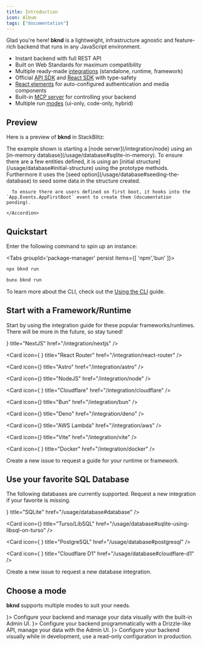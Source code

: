 ```yaml
---
title: Introduction
icon: Album
tags: ["documentation"]
---
```




Glad you're here! **bknd** is a lightweight, infrastructure agnostic and feature-rich backend that runs in any JavaScript environment.

- Instant backend with full REST API
- Built on Web Standards for maximum compatibility
- Multiple ready-made [integrations](/integration/introduction) (standalone, runtime, framework)
- Official [API SDK](/usage/sdk) and [React SDK](/usage/react) with type-safety
- [React elements](/usage/elements) for auto-configured authentication and media components
- Built-in [MCP server](/usage/mcp/overview) for controlling your backend
- Multiple run [modes](/usage/introduction#modes) (ui-only, code-only, hybrid)

## Preview

Here is a preview of **bknd** in StackBlitz:

<Card className="p-0 pb-1">
  <StackBlitz path="github/bknd-io/bknd-demo" initialPath="/" />
  <Accordions className="m-1">
    <Accordion title="What's going on?">
      The example shown is starting a [node server](/integration/node) using an [in-memory database](/usage/database#sqlite-in-memory). To ensure there are a few entities defined, it is using an [initial structure](/usage/database#initial-structure) using the prototype methods. Furthermore it uses the [seed option](/usage/database#seeding-the-database) to seed some data in the structure created.

      To ensure there are users defined on first boot, it hooks into the `App.Events.AppFirstBoot` event to create them (documentation pending).

    </Accordion>
  </Accordions>
</Card>

## Quickstart

Enter the following command to spin up an instance:

<Tabs groupId='package-manager' persist items={[ 'npm','bun' ]}>

```bash tab="npm"
npx bknd run
```

```bash tab="bun"
bunx bknd run
```

</Tabs>

To learn more about the CLI, check out the [Using the CLI](/usage/cli) guide.

## Start with a Framework/Runtime

Start by using the integration guide for these popular frameworks/runtimes. There will be more in the future, so stay tuned!

<Cards>
  <Card icon={<Icon icon="tabler:brand-nextjs" className="text-fd-primary !size-6" />} title="NextJS" href="/integration/nextjs" />

<Card
  icon={
    <Icon icon="simple-icons:reactrouter" className="text-fd-primary !size-6" />
  }
  title="React Router"
  href="/integration/react-router"
/>

<Card
  icon={<Icon icon="simple-icons:astro" className="text-fd-primary !size-6" />}
  title="Astro"
  href="/integration/astro"
/>

<Card
  icon={<Icon icon="tabler:brand-nodejs" className="text-fd-primary !size-6" />}
  title="NodeJS"
  href="/integration/node"
/>

<Card
  icon={
    <Icon
      icon="devicon-plain:cloudflareworkers"
      className="text-fd-primary !size-6"
    />
  }
  title="Cloudflare"
  href="/integration/cloudflare"
/>

<Card
  icon={<Icon icon="simple-icons:bun" className="text-fd-primary !size-6" />}
  title="Bun"
  href="/integration/bun"
/>

<Card
  icon={<Icon icon="simple-icons:deno" className="text-fd-primary !size-6" />}
  title="Deno"
  href="/integration/deno"
/>

<Card
  icon={<Icon icon="tabler:lambda" className="text-fd-primary !size-6" />}
  title="AWS Lambda"
  href="/integration/aws"
/>

<Card
  icon={<Icon icon="simple-icons:vitest" className="text-fd-primary !size-6" />}
  title="Vite"
  href="/integration/vite"
/>

<Card
  icon={
    <Icon
      icon="streamline-logos:docker-logo-solid"
      className="text-fd-primary !size-6"
    />
  }
  title="Docker"
  href="/integration/docker"
/>

  <Card title="Yours missing?" href="https://github.com/bknd-io/bknd/issues/new">
     Create a new issue to request a guide for your runtime or framework.
  </Card>
</Cards>

## Use your favorite SQL Database

The following databases are currently supported. Request a new integration if your favorite is missing.

<Cards>
  <Card icon={<Icon icon="simple-icons:sqlite" className="text-fd-primary !size-6" />} title="SQLite" href="/usage/database#database" />

<Card
  icon={<Icon icon="simple-icons:turso" className="text-fd-primary !size-6" />}
  title="Turso/LibSQL"
  href="/usage/database#sqlite-using-libsql-on-turso"
/>

<Card
  icon={
    <Icon icon="lineicons:postgresql" className="text-fd-primary !size-6" />
  }
  title="PostgreSQL"
  href="/usage/database#postgresql"
/>

<Card
  icon={
    <Icon
      icon="streamline-plump:database"
      className="text-fd-primary !size-6"
    />
  }
  title="Cloudflare D1"
  href="/usage/database#cloudflare-d1"
/>

  <Card title="Yours missing?" href="https://github.com/bknd-io/bknd/issues/new">
    Create a new issue to request a new database integration.
  </Card>
</Cards>

## Choose a mode

**bknd** supports multiple modes to suit your needs.

<Cards className="grid-cols-3">
  <Card title="UI-only" href="/usage/introduction#ui-only-mode" icon={<SquareMousePointer className="text-fd-primary !size-6" />}>
     Configure your backend and manage your data visually with the built-in Admin UI.
  </Card>
  <Card title="Code-only" href="/usage/introduction#code-only-mode" icon={<Code className="text-fd-primary !size-6" />}>
    Configure your backend programmatically with a Drizzle-like API, manage your data with the Admin UI.
  </Card>
  <Card title="Hybrid" href="/usage/introduction#hybrid-mode" icon={<Blend className="text-fd-primary !size-6" />}>
    Configure your backend visually while in development, use a read-only configuration in production.
  </Card>
</Cards>